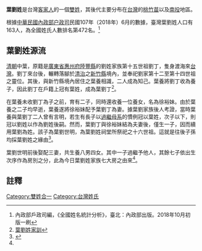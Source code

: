 {{distinguish|葉劉淑儀}}
'''葉劉姓'''是台灣[[客家人|客家人]]的一個[[雙姓|雙姓]]，其後代主要分布在[[台灣|台灣]]的[[桃竹苗|桃竹苗]]以及[[南投縣|南投]]地區。

根據[[中華民國內政部|中華民國內政部]][[內政部戶政司|户政司]]民國107年（2018年）6月的數據，臺灣葉劉姓人口有163人，為全國姓氏人數排名第472名。<ref>內政部戶政司編，《全國姓名統計分析》，臺北：內政部出版。2018年10月初版一刷</ref>

==葉劉姓源流==

[[清朝|清朝]]中葉，原籍是[[廣東省|廣東省]][[惠州府|惠州府]][[陸豐縣|陸豐縣]]的劉姓家族第十五世祖劉丁，隻身渡海來[[台灣|台灣]]。劉丁來台後，輾轉落腳於[[台灣清治時期|清治]]之[[新竹縣|新竹縣]]境內，並奉祀劉家第十二至第十四世祖之靈位。其後，與新竹縣境內居住之葉養相識，二人成為知己。葉養將劉丁收為養子，因此劉丁在戶籍上冠有葉姓，成為葉劉丁<ref name="葉劉家訓">[https://archive.today/20160224071939/http://125.227.191.54/frontsite/archive/archiveInfoDetailAction.do;jsessionid=FB8943437875515E38A8654481C7D102?method=doViewArchiveInfoDetail&caseId=SEEwOTA5MDAwODMy&version=MQ==&assetsClassifyId=MS4y 葉劉姓家訓]</ref>。

在葉養未收劉丁為子之前，育有二子，同時還收養一位養女，名為徐裕妹。由於葉養之二子均早逝，葉養遂將徐裕妹配予葉劉丁為妻。據葉劉家族後人考證，當時葉養與葉劉丁二人曾有言明，若生有長子以[[過繼母系|過繼母系]]的慣例冠以葉姓，次子以下，則冠以劉姓以作為劉姓後嗣。然而，葉劉丁與徐裕妹結為夫妻後，僅生一子，因而續用葉劉為姓。該子為葉劉世明，為葉劉姓祠堂所祭祀之十六世祖。這就是往後子孫均採葉劉姓之緣由<ref>{{Cite web |url=http://hakka.ncu.edu.tw/hakka/modules/tinycontent/content/paper/paper154/05_09.html |title=國立中央大學客家學院電子報，第154期，2012/4/01出刊 |access-date=2016-02-29 |archive-url=https://web.archive.org/web/20150103192456/http://hakka.ncu.edu.tw/hakka/modules/tinycontent/content/paper/paper154/05_09.html |archive-date=2015-01-03 |dead-url=yes }}</ref>。

葉劉世明前後娶配三妻，共生養八男四女。其中一子過繼予他人，其餘七子依出生次序作為房別之分，此為今日葉劉姓家族七大房之由來<ref name="葉劉家訓"></ref>。

==註釋==
{{reflist}}

[[Category:雙姓合一|Category:雙姓合一]]
[[Category:台灣姓氏|Category:台灣姓氏]]